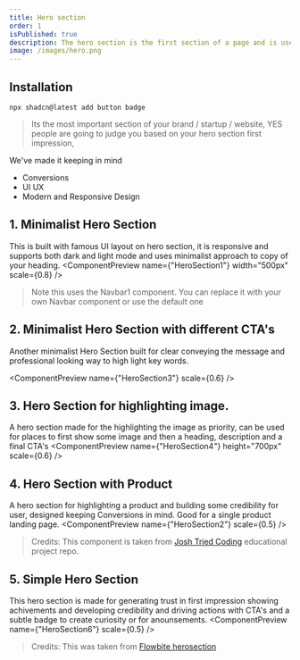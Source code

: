 ```yaml
---
title: Hero section
order: 1
isPublished: true
description: The hero section is the first section of a page and is used to introduce the page content
image: /images/hero.png
---
```


## Installation

```tsx
npx shadcn@latest add button badge
```
> Its the most important section of your brand / startup / website, YES people are going to judge you based on your hero section first impression,

We've made it keeping in mind
* Conversions
* UI UX
* Modern and Responsive Design

## 1. Minimalist Hero Section
This is built with famous UI layout on hero section, it is responsive and supports both dark and light mode and uses minimalist approach to copy of your heading.
<ComponentPreview name={"HeroSection1"} width="500px" scale={0.8} />
> Note this uses the Navbar1 component. You can replace it with your own Navbar
> component or use the default one


## 2. Minimalist Hero Section with different CTA's
Another minimalist Hero Section built for clear conveying the message and professional looking way to high light key words.

<ComponentPreview name={"HeroSection3"} scale={0.6} />



## 3. Hero Section for highlighting image.

A hero section made for the highlighting the image as priority, can be used for places to first show some image and then a heading, description and a final CTA's
<ComponentPreview name={"HeroSection4"} height="700px" scale={0.6} />

## 4. Hero Section with Product
A hero section for highlighting a product and building some credibility for user, designed keeping Conversions in mind. Good for a single product landing page. 
<ComponentPreview name={"HeroSection2"} scale={0.5} />
> Credits: This component is taken from [Josh Tried Coding]() educational project repo.  

## 5. Simple Hero Section
This hero section is made for generating trust in first impression showing achivements and developing credibility and driving actions with CTA's and a subtle badge to create curiosity or for anounsements.
<ComponentPreview name={"HeroSection6"} scale={0.5} />
> Credits: This was taken from [Flowbite herosection]()